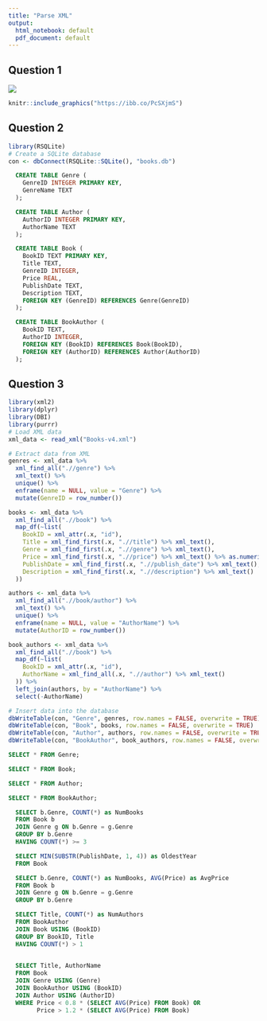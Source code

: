 ```yaml
---
title: "Parse XML"
output:
  html_notebook: default
  pdf_document: default
---
```


## Question 1 

![]("https://ibb.co/PcSXjmS")
```r
knitr::include_graphics("https://ibb.co/PcSXjmS")
```

## Question 2
```r
library(RSQLite)
# Create a SQLite database
con <- dbConnect(RSQLite::SQLite(), "books.db")
```

```sql
  CREATE TABLE Genre (
    GenreID INTEGER PRIMARY KEY,
    GenreName TEXT
  );
```

```sql
  CREATE TABLE Author (
    AuthorID INTEGER PRIMARY KEY,
    AuthorName TEXT
  );
```

```sql
  CREATE TABLE Book (
    BookID TEXT PRIMARY KEY,
    Title TEXT,
    GenreID INTEGER,
    Price REAL,
    PublishDate TEXT,
    Description TEXT,
    FOREIGN KEY (GenreID) REFERENCES Genre(GenreID)
  );
```

```sql
  CREATE TABLE BookAuthor (
    BookID TEXT,
    AuthorID INTEGER,
    FOREIGN KEY (BookID) REFERENCES Book(BookID),
    FOREIGN KEY (AuthorID) REFERENCES Author(AuthorID)
  );
```

## Question 3
```r
library(xml2)
library(dplyr)
library(DBI)
library(purrr)
# Load XML data
xml_data <- read_xml("Books-v4.xml")

# Extract data from XML
genres <- xml_data %>%
  xml_find_all(".//genre") %>%
  xml_text() %>%
  unique() %>%
  enframe(name = NULL, value = "Genre") %>%
  mutate(GenreID = row_number())

books <- xml_data %>%
  xml_find_all(".//book") %>%
  map_df(~list(
    BookID = xml_attr(.x, "id"),
    Title = xml_find_first(.x, ".//title") %>% xml_text(),
    Genre = xml_find_first(.x, ".//genre") %>% xml_text(),
    Price = xml_find_first(.x, ".//price") %>% xml_text() %>% as.numeric(),
    PublishDate = xml_find_first(.x, ".//publish_date") %>% xml_text(),
    Description = xml_find_first(.x, ".//description") %>% xml_text()
  ))

authors <- xml_data %>%
  xml_find_all(".//book/author") %>%
  xml_text() %>%
  unique() %>%
  enframe(name = NULL, value = "AuthorName") %>%
  mutate(AuthorID = row_number())

book_authors <- xml_data %>%
  xml_find_all(".//book") %>%
  map_df(~list(
    BookID = xml_attr(.x, "id"),
    AuthorName = xml_find_all(.x, ".//author") %>% xml_text()
  )) %>%
  left_join(authors, by = "AuthorName") %>%
  select(-AuthorName)

# Insert data into the database
dbWriteTable(con, "Genre", genres, row.names = FALSE, overwrite = TRUE)
dbWriteTable(con, "Book", books, row.names = FALSE, overwrite = TRUE)
dbWriteTable(con, "Author", authors, row.names = FALSE, overwrite = TRUE)
dbWriteTable(con, "BookAuthor", book_authors, row.names = FALSE, overwrite = TRUE)

```

```sql
SELECT * FROM Genre;
```

```sql
SELECT * FROM Book;
```

```sql
SELECT * FROM Author;
```

```sql
SELECT * FROM BookAuthor;
```

```sql
  SELECT b.Genre, COUNT(*) as NumBooks
  FROM Book b
  JOIN Genre g ON b.Genre = g.Genre
  GROUP BY b.Genre
  HAVING COUNT(*) >= 3
```

```sql
  SELECT MIN(SUBSTR(PublishDate, 1, 4)) as OldestYear
  FROM Book
```

```sql
  SELECT b.Genre, COUNT(*) as NumBooks, AVG(Price) as AvgPrice
  FROM Book b
  JOIN Genre g ON b.Genre = g.Genre
  GROUP BY b.Genre
```

```sql
  SELECT Title, COUNT(*) as NumAuthors
  FROM BookAuthor
  JOIN Book USING (BookID)
  GROUP BY BookID, Title
  HAVING COUNT(*) > 1
  
```

```sql
  SELECT Title, AuthorName
  FROM Book
  JOIN Genre USING (Genre)
  JOIN BookAuthor USING (BookID)
  JOIN Author USING (AuthorID)
  WHERE Price < 0.8 * (SELECT AVG(Price) FROM Book) OR
        Price > 1.2 * (SELECT AVG(Price) FROM Book)
```
